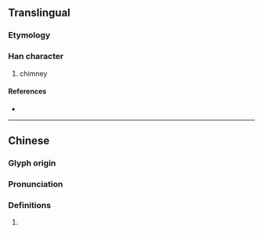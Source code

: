 {{character info/new}}
==Translingual==

===Etymology===
{{Han compound|火|悤|c1=s|c2=p|t1=fire|ls=psc}}

===Han character===
{{Han char|rn=86|rad=火|as=11|sn=15|four=96030|canj=FHWP|ids=⿰火悤}}

# chimney

====References====
* {{Han ref|kx=0680.140|dkj=19326|dj=1091.200|hdz=32229.060|uh=719C|ud=29084|bh=E670|bd=58992}}

----

==Chinese==
{{zh-forms}}

===Glyph origin===
{{Han etym}}

===Pronunciation===
{{zh-pron
|m=zǒng
|m-s=
|dg=
|c=cung1,zung2
|c-t=
|g=
|h=pfs=
|j=
|md=
|mn=
|mn-t=
|w=
|x=
|mc=y
|oc=y
|cat=
}}

===Definitions===
{{zh-hanzi}}

# {{rfdef|lang=zh}}